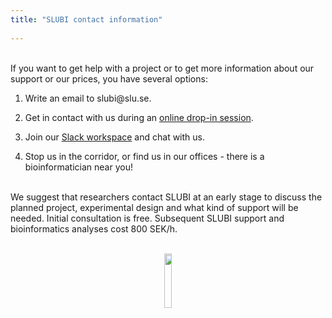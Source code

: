 ```yaml
---
title: "SLUBI contact information"
  
---
```


<br>
If you want to get help with a project or to get more information about our support or our prices, you have several options:
    
1. Write an email to slubi@slu.se.
  
2. Get in contact with us during an [online drop-in session](dropin.qmd).
  
3. Join our [Slack workspace](https://join.slack.com/t/slubi-workspace/shared_invite/zt-hamul6ub-VjMU0F2ZlonsqgXSVg7Cng) and chat with us.

4. Stop us in the corridor, or find us in our offices - there is a bioinformatician near you!

<br>
We suggest that researchers contact SLUBI at an early stage to discuss the planned project, experimental design and what kind of support will be needed. Initial consultation is free. Subsequent SLUBI support and bioinformatics analyses cost 800 SEK/h.
  
<br>
<center>
![](images/SLUBI_logo.png){#id .class width=15%}
</center>
 